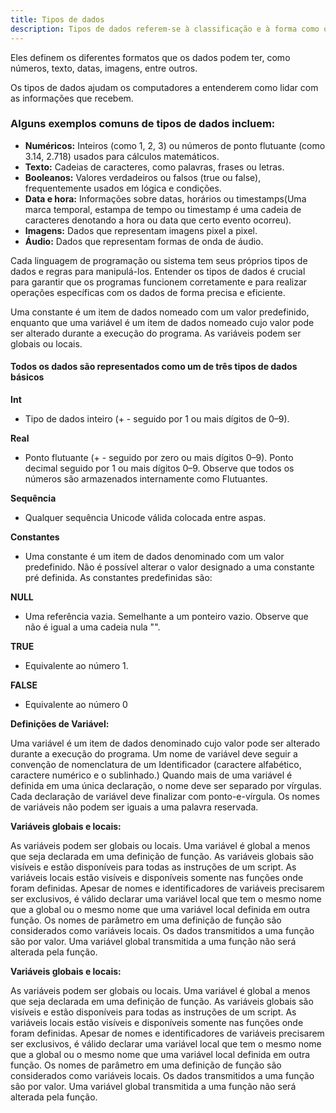 ```yaml
---
title: Tipos de dados
description: Tipos de dados referem-se à classificação e à forma como os dados são armazenados, manipulados e interpretados em sistemas computacionais. 
---
```


Eles definem os diferentes formatos que os dados podem ter, como números, texto, datas, imagens, entre outros.

Os tipos de dados ajudam os computadores a entenderem como lidar com as informações que recebem.

### Alguns exemplos comuns de tipos de dados incluem:

- **Numéricos:** Inteiros (como 1, 2, 3) ou números de ponto flutuante (como 3.14, 2.718) usados para cálculos matemáticos.
- **Texto:** Cadeias de caracteres, como palavras, frases ou letras.
- **Booleanos:** Valores verdadeiros ou falsos (true ou false), frequentemente usados em lógica e condições.
- **Data e hora:** Informações sobre datas, horários ou timestamps(Uma marca temporal, estampa de tempo ou timestamp é uma cadeia de caracteres denotando a hora ou data que certo evento ocorreu).
- **Imagens:** Dados que representam imagens pixel a pixel.
- **Áudio:** Dados que representam formas de onda de áudio.

Cada linguagem de programação ou sistema tem seus próprios tipos de dados e regras para manipulá-los. Entender os tipos de dados é crucial para garantir que os programas funcionem corretamente e para realizar operações específicas com os dados de forma precisa e eficiente.

Uma constante é um item de dados nomeado com um valor predefinido, enquanto que uma variável é um item de dados nomeado cujo valor pode ser alterado durante a execução do programa. As variáveis podem ser globais ou locais.

#### Todos os dados são representados como um de três tipos de dados básicos

**Int**
- Tipo de dados inteiro (+ - seguido por 1 ou mais dígitos de 0–9).

**Real**
- Ponto flutuante (+ - seguido por zero ou mais dígitos 0–9). Ponto decimal seguido por 1 ou mais dígitos 0–9. Observe que todos os números são armazenados internamente como Flutuantes.

**Sequência**
- Qualquer sequência Unicode válida colocada entre aspas.

**Constantes**
- Uma constante é um item de dados denominado com um valor predefinido. Não é possível alterar o valor designado a uma constante pré definida. As constantes predefinidas são:


**NULL**
- Uma referência vazia. Semelhante a um ponteiro vazio. Observe que não é igual a uma cadeia nula "".

**TRUE**
- Equivalente ao número 1.

**FALSE**
- Equivalente ao número 0

**Definições de Variável:**

Uma variável é um item de dados denominado cujo valor pode ser alterado durante a execução do programa. Um nome de variável deve seguir a convenção de nomenclatura de um Identificador (caractere alfabético, caractere numérico e o sublinhado.) Quando mais de uma variável é definida em uma única declaração, o nome deve ser separado por vírgulas. Cada declaração de variável deve finalizar com ponto-e-vírgula. Os nomes de variáveis não podem ser iguais a uma palavra reservada.

**Variáveis globais e locais:**

As variáveis podem ser globais ou locais. Uma variável é global a menos que seja declarada em uma definição de função. As variáveis globais são visíveis e estão disponíveis para todas as instruções de um script. As variáveis locais estão visíveis e disponíveis somente nas funções onde foram definidas. Apesar de nomes e identificadores de variáveis precisarem ser exclusivos, é válido declarar uma variável local que tem o mesmo nome que a global ou o mesmo nome que uma variável local definida em outra função. Os nomes de parâmetro em uma definição de função são considerados como variáveis locais. Os dados transmitidos a uma função são por valor. Uma variável global transmitida a uma função não será alterada pela função.

**Variáveis globais e locais:**

As variáveis podem ser globais ou locais. Uma variável é global a menos que seja declarada em uma definição de função. As variáveis globais são visíveis e estão disponíveis para todas as instruções de um script. As variáveis locais estão visíveis e disponíveis somente nas funções onde foram definidas. Apesar de nomes e identificadores de variáveis precisarem ser exclusivos, é válido declarar uma variável local que tem o mesmo nome que a global ou o mesmo nome que uma variável local definida em outra função. Os nomes de parâmetro em uma definição de função são considerados como variáveis locais. Os dados transmitidos a uma função são por valor. Uma variável global transmitida a uma função não será alterada pela função.
